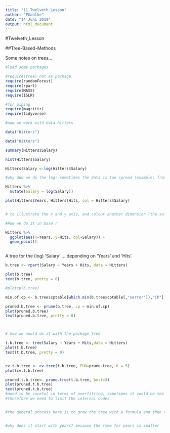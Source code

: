 ```yaml
---
title: "11_Twelveth_Lesson"
author: "PGaulke"
date: "14 Juni 2019"
output: html_document
---
```

#Twelveth_Lesson

##Tree-Based-Methods

Some notes on trees...



```r
#load some packages

#require(tree) not as package
require(randomForest)
require(rpart)
require(MASS)
require(ISLR)

#for piping
require(magrittr)
require(tidyverse)

#now we work with data hitters

data("Hitters")


```

```r
data("Hitters")

summary(Hitters$Salary)

hist(Hitters$Salary)

Hitters$Salary <-log(Hitters$Salary)

#why dow we do the log: sometimes the data is too spread (example: from 60 to 2300), therefore we take the log to comprimise the data to a smaller representable . After our calculation, we can turn around (e to the power of the outcome)

Hitters %>%
  mutate(Salary = log(Salary))

plot(Hitters$Years, Hitters$Hits, col = Hitters$Salary)


# to illustrate the x and y axis, and colour another dimension (the salary), but actually the solution above is crap

#How we do it in base r

Hitters %>%
  ggplot(aes(x=Years, y=Hits, col=Salary)) +
  geom_point()



```



A tree for the (log) 'Salary' ... depending on 'Years' and 'Hits'.

```r
b.tree <- rpart(Salary ~ Years + Hits, data = Hitters)

plot(b.tree)
text(b.tree, pretty = 0)

#plotcp(b.tree)

min.of.cp <- b.tree$cptable[which.min(b.tree$cptable[,"xerror"]),"CP"]

pruned.b.tree <- prune(b.tree, cp = min.of.cp)
plot(pruned.b.tree)
text(pruned.b.tree, pretty = 0)



# how we would do it with the package tree

t.b.tree <- tree(Salary ~ Years + Hits,data = Hitters)
plot(t.b.tree)
text(t.b.tree, pretty = 0)


cv.t.b.tree <- cv.tree(t.b.tree, FUN=prune.tree, K = 5)
plot(cv.t.b.tree)

pruned.t.b.tree<- prune.tree(t.b.tree, best=3)
plot(pruned.t.b.tree)
text(pruned.t.b.tree)
#need to be careful in terms of overfitting, sometimes it could be too bushy
#therefore we need to limit the internal nodes


#the general process here is to grow the tree with a formula and then cut the tree down to the strongest internal nodes


#why does it start with years? because the rsme for years is smaller
```




```r



```